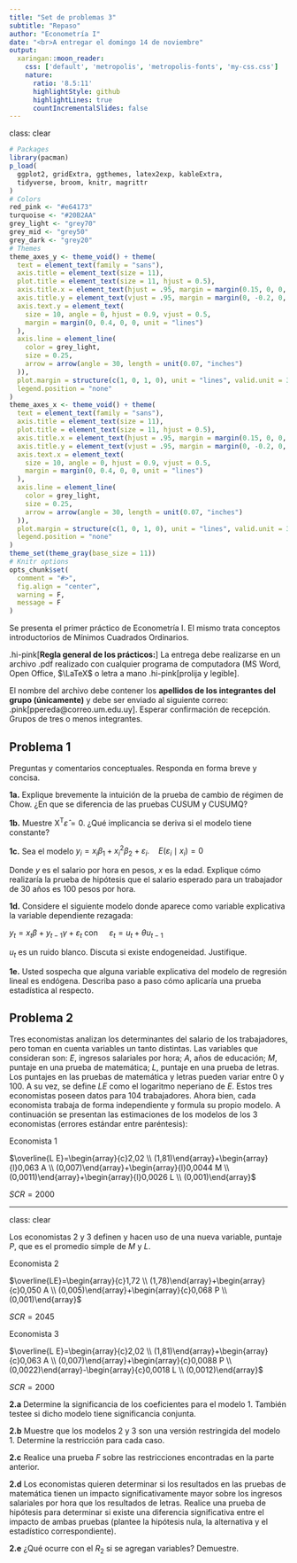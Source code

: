 ```yaml
---
title: "Set de problemas 3"
subtitle: "Repaso"
author: "Econometría I"
date: "<br>A entregar el domingo 14 de noviembre"
output:
  xaringan::moon_reader:
    css: ['default', 'metropolis', 'metropolis-fonts', 'my-css.css']
    nature:
      ratio: '8.5:11'
      highlightStyle: github
      highlightLines: true
      countIncrementalSlides: false
---
```

class: clear

```R
# Packages
library(pacman)
p_load(
  ggplot2, gridExtra, ggthemes, latex2exp, kableExtra,
  tidyverse, broom, knitr, magrittr
)
# Colors
red_pink <- "#e64173"
turquoise <- "#20B2AA"
grey_light <- "grey70"
grey_mid <- "grey50"
grey_dark <- "grey20"
# Themes
theme_axes_y <- theme_void() + theme(
  text = element_text(family = "sans"),
  axis.title = element_text(size = 11),
  plot.title = element_text(size = 11, hjust = 0.5),
  axis.title.x = element_text(hjust = .95, margin = margin(0.15, 0, 0, 0, unit = "lines")),
  axis.title.y = element_text(vjust = .95, margin = margin(0, -0.2, 0, 0, unit = "lines")),
  axis.text.y = element_text(
    size = 10, angle = 0, hjust = 0.9, vjust = 0.5,
    margin = margin(0, 0.4, 0, 0, unit = "lines")
  ),
  axis.line = element_line(
    color = grey_light,
    size = 0.25,
    arrow = arrow(angle = 30, length = unit(0.07, "inches")
  )),
  plot.margin = structure(c(1, 0, 1, 0), unit = "lines", valid.unit = 3L, class = "unit"),
  legend.position = "none"
)
theme_axes_x <- theme_void() + theme(
  text = element_text(family = "sans"),
  axis.title = element_text(size = 11),
  plot.title = element_text(size = 11, hjust = 0.5),
  axis.title.x = element_text(hjust = .95, margin = margin(0.15, 0, 0, 0, unit = "lines")),
  axis.title.y = element_text(vjust = .95, margin = margin(0, -0.2, 0, 0, unit = "lines")),
  axis.text.x = element_text(
    size = 10, angle = 0, hjust = 0.9, vjust = 0.5,
    margin = margin(0, 0.4, 0, 0, unit = "lines")
  ),
  axis.line = element_line(
    color = grey_light,
    size = 0.25,
    arrow = arrow(angle = 30, length = unit(0.07, "inches")
  )),
  plot.margin = structure(c(1, 0, 1, 0), unit = "lines", valid.unit = 3L, class = "unit"),
  legend.position = "none"
)
theme_set(theme_gray(base_size = 11))
# Knitr options
opts_chunk$set(
  comment = "#>",
  fig.align = "center",
  warning = F,
  message = F
)
```

Se presenta el primer práctico de Econometría I. El mismo trata conceptos introductorios de Mínimos Cuadrados Ordinarios.

.hi-pink[**Regla general de los prácticos:**] La entrega debe realizarse en un archivo .pdf realizado con cualquier programa de computadora (MS Word, Open Office, $\LaTeX$ o letra a mano .hi-pink[prolija y legible]. 

El nombre del archivo debe contener los **apellidos de los integrantes del grupo (únicamente)** y debe ser enviado al siguiente correo: .pink[ppereda@correo.um.edu.uy]. Esperar confirmación de recepción. Grupos de tres o menos integrantes.

## Problema 1

Preguntas y comentarios conceptuales. Responda en forma breve y concisa. 

**1a.** Explique brevemente la intuición de la prueba de cambio de régimen de Chow. ¿En que se diferencia de las pruebas CUSUM y CUSUMQ?

**1b.** Muestre $\mathrm{X}^{\mathrm{T}} \hat{\varepsilon}=0$. ¿Qué implicancia se deriva si el modelo tiene constante?

**1c.** Sea el modelo $y_{i}=x_{i} \beta_{1}+x_{i}^{2} \beta_{2}+\varepsilon_{i} . \quad E\left(\varepsilon_{i} \mid x_{i}\right)=0$ 

Donde $y$ es el salario por hora en pesos, $x$ es la edad. Explique cómo realizaría la prueba de hipótesis que el salario esperado para un trabajador de 30 años es 100 pesos por hora. 

**1d.** Considere el siguiente modelo donde aparece como variable explicativa la variable dependiente rezagada:

$y_{t}=x_{t} \beta+y_{t-1} \gamma+\varepsilon_{t}$
con $\quad \varepsilon_{t}=u_{t}+\theta u_{t-1}$	

$u_t$ es un ruido blanco.  Discuta si existe endogeneidad. Justifique.

**1e.** Usted sospecha que alguna variable explicativa del modelo de regresión lineal es endógena. Describa paso a paso cómo aplicaría una prueba estadística al respecto.

## Problema 2

Tres economistas analizan los determinantes del salario de los trabajadores, pero toman en cuenta variables un tanto distintas. Las variables que  consideran son: $E$, ingresos salariales por hora; $A$, años de educación; $M$, puntaje en una prueba de matemática; $L$, puntaje en una prueba de letras. Los puntajes en las pruebas  de matemática y letras pueden variar entre 0 y 100. A su vez, se define $LE$ como el logaritmo neperiano de $E$. Estos tres economistas poseen datos para 104 trabajadores. Ahora bien, cada economista trabaja de forma independiente y formula su propio modelo. A continuación se presentan las estimaciones de los modelos de los 3 economistas (errores estándar entre paréntesis):

Economista 1

$\overline{L E}=\begin{array}{c}2,02 \\ (1,81)\end{array}+\begin{array}{l}0,063 A \\ (0,007)\end{array}+\begin{array}{l}0,0044 M \\ (0,0011)\end{array}+\begin{array}{l}0,0026 L \\ (0,001)\end{array}$

$SCR = 2000$

---
class: clear

Los economistas 2 y 3 definen y hacen uso de una nueva variable, puntaje $P$, que es el promedio simple de $M$ y $L$. 

Economista 2   

$\overline{LE}=\begin{array}{c}1,72 \\ (1,78)\end{array}+\begin{array}{c}0,050 A \\ (0,005)\end{array}+\begin{array}{c}0,068 P \\ (0,001)\end{array}$

$SCR = 2045$ 

Economista 3         

$\overline{L E}=\begin{array}{c}2,02 \\ (1,81)\end{array}+\begin{array}{c}0,063 A \\ (0,007)\end{array}+\begin{array}{c}0,0088 P \\ (0,0022)\end{array}-\begin{array}{c}0,0018 L \\ (0,0012)\end{array}$

$SCR  = 2000$ 


**2.a** Determine la significancia de los coeficientes para el modelo 1. También testee si dicho modelo tiene significancia conjunta.

**2.b** Muestre que los modelos 2 y 3 son una versión restringida del modelo 1. Determine la restricción para cada caso.

**2.c** Realice una prueba $F$ sobre las restricciones encontradas en la parte anterior.

**2.d** Los economistas quieren determinar si los resultados en las pruebas de matemática tienen un impacto significativamente mayor sobre los ingresos salariales por hora que los resultados de letras. Realice una prueba de hipótesis para determinar si existe una diferencia significativa entre el impacto de ambas pruebas (plantee la hipótesis nula, la alternativa y el estadístico correspondiente).

**2.e** ¿Qué ocurre con el $R_2$ si se agregan variables? Demuestre.
